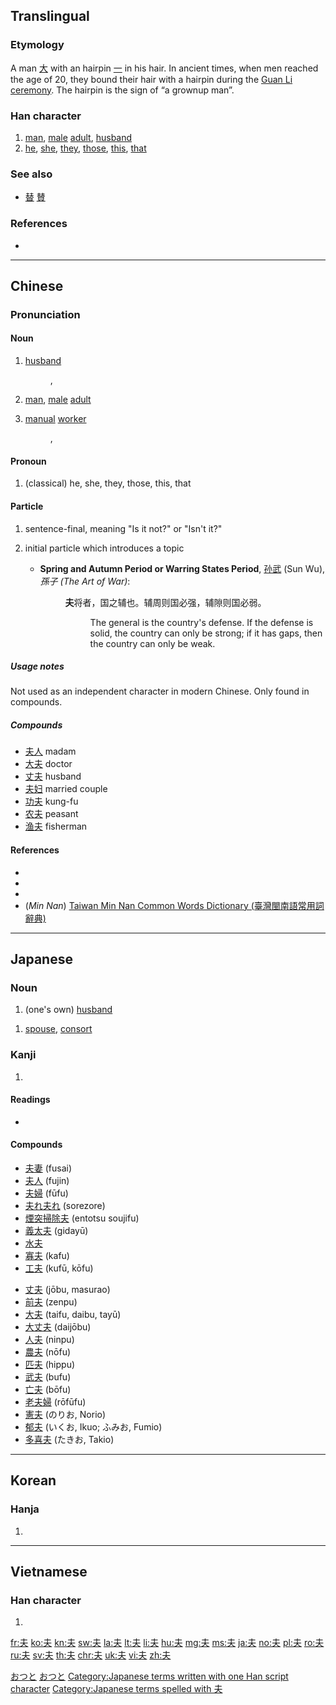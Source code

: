 {{also|夫|禾|末|天|未|夭|兂}}
==Translingual==

===Etymology===
{{Han etyl}}
{{liushu|ic|rs=大}}
A man [[大]] with an hairpin [[一]] in his hair. In ancient times, when men reached the age of 20, they bound their hair with a hairpin during the [[w:Guan Li|Guan Li ceremony]]. The hairpin is the sign of “a grownup man”.

===Han character===
{{Han char|rn=37|rad=大|as=01|sn=4|four=50030|canj=QO}}

# [[man]], [[male]] [[adult]], [[husband]]
# [[he]], [[she]], [[they]], [[those]], [[this]], [[that]]

===See also===
* [[替]] [[賛]] {{qualifier|top simplified from 竝 and 兟}}

===References===
* {{Han ref|kx=0248.110|dkj=05835|dj=0507.010|hdz=10521.010|uh=592B|ud=22827|bh=A4D2|bd=42194}}

----

==Chinese==
{{zh-forms}}

===Pronunciation===
{{zh-pron
|m=fū,fú
|c=fu1,fu4
|mn=hu
|mc=y
|oc=y
|cat=n,pron,det
}}

====Noun====
{{zh-noun|ts}}
# [[husband]]
#: {{zh-l|丈夫|husband}}, {{zh-l|夫婦|married couple}}
# {{senseid|cmn|man}}[[man]], [[male]] [[adult]]
# [[manual]] [[worker]]
#: {{zh-l|農夫|peasant}}, {{zh-l|漁夫|fisherman}}

====Pronoun====
{{zh-pronoun|ts}}
# (classical) he, she, they, those, this, that

====Particle====
{{zh-particle|ts}}
# {{senseid|cmn|is it not}} {{label|cmn|literary|sort=fu2}} sentence-final, meaning "Is it not?" or "Isn't it?"
# {{senseid|cmn|topic marker}} {{label|cmn|literary|sort=fu2}} initial particle which introduces a topic
#* '''Spring and Autumn Period or Warring States Period''', [[孙武]] (Sun Wu), ''孫子 (The Art of War)'':
#*: '''夫'''将者，国之辅也。辅周则国必强，辅隙则国必弱。
#*:: The general is the country's defense. If the defense is solid, the country can only be strong; if it has gaps, then the country can only be weak.

=====Usage notes=====
Not used as an independent character in modern Chinese. Only found in compounds.

=====Compounds=====
{{der-top}}
* [[夫人]] madam
* [[大夫]] doctor
* [[丈夫]] husband
* [[夫妇]] married couple
* [[功夫]] kung-fu
* [[农夫]] peasant
* [[渔夫]] fisherman
{{der-bottom}}

====References====
* {{quote-book|1995|Edwin G. Pulleyblank|Outline of Classical Chinese Grammar|page=17}}
* {{quote-book|1995|Edwin G. Pulleyblank|Outline of Classical Chinese Grammar|page=74}}
* {{cite web
|url=http://www.mdbg.net/chindict/chindict.php?page=worddict&wdrst=0&wdqb=夫
|title=夫
|work=MDBG English to Chinese dictionary ( Based on CC-CEDICT )
|language=Mandarin/English
|accessdate=2014-02-17}}
* (''Min Nan'') [http://twblg.dict.edu.tw/holodict_new/result_detail.jsp?n_no=795&curpage=1&sample=%E5%A4%AB&radiobutton=1&querytarget=1&limit=20&pagenum=1&rowcount=12 Taiwan Min Nan Common Words Dictionary (臺灣閩南語常用詞辭典)]

----

==Japanese==

===Noun===
{{ja-noun|おっと}}

# {{lb|ja|humble|sort=おっと}} (one's own) [[husband]]

{{ja-noun|つま}}

# [[spouse]], [[consort]]

===Kanji===
{{ja-kanji|grade=4|rs=大01}}

# {{defn|lang=ja|sort=大01}}

====Readings====
* {{ja-readings|on=[[ふ]] (''fu''), [[ふう]] (''fū''), [[ぶ]] (''bu'') [[ぷ]](''pu'')|kun=[[おっと]] (''otto''), [[それ]] ([[夫れ]], ''sore'')|nanori=[[お]] (''o''), [[と]] (''to''), [[ゆう]] (''yū''), [[よ]] (''yo'')}}

====Compounds====
{{der-top}}
{{top2}}
* [[夫妻]] (fusai)
* [[夫人]] (fujin)
* [[夫婦]] (fūfu)
* [[夫れ夫れ]] (sorezore)
* [[煙突掃除夫]] (entotsu soujifu)
* [[義太夫]] (gidayū)
* [[水夫]]
* [[寡夫]] (kafu)
* [[工夫]] (kufū, kōfu)
{{mid2}}
* [[丈夫]] (jōbu, masurao)
* [[前夫]] (zenpu)
* [[大夫]] (taifu, daibu, tayū)
* [[大丈夫]] (daijōbu)
* [[人夫]] (ninpu)
* [[農夫]] (nōfu)
* [[匹夫]] (hippu)
* [[武夫]] (bufu)
* [[亡夫]] (bōfu)
* [[老夫婦]] (rōfūfu)
* [[憲夫]] (のりお, Norio)
* [[郁夫]] (いくお, Ikuo; ふみお, Fumio)
* [[多喜夫]] (たきお, Takio)
{{bottom}}
{{der-bottom}}

[[Category:1000 Japanese basic words|おつと]]
[[Category:ja:Family|おつと]]
[[Category:Japanese terms written with one Han script character]]
[[Category:Japanese terms spelled with 夫]]

----

==Korean==

===Hanja===
{{ko-hanja|hangeul=부|rv=bu|mr=pu}}

# {{defn|lang=ko|sort=大01}}

----

==Vietnamese==

===Han character===
{{vi-hantu|[[phu]]|rs=大01}}

# {{defn|lang=vi|sort=大01}}

[[fr:夫]]
[[ko:夫]]
[[kn:夫]]
[[sw:夫]]
[[la:夫]]
[[lt:夫]]
[[li:夫]]
[[hu:夫]]
[[mg:夫]]
[[ms:夫]]
[[ja:夫]]
[[no:夫]]
[[pl:夫]]
[[ro:夫]]
[[ru:夫]]
[[sv:夫]]
[[th:夫]]
[[chr:夫]]
[[uk:夫]]
[[vi:夫]]
[[zh:夫]]